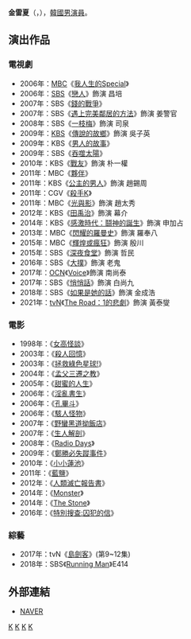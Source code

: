 {{BLP unsourced|time=2021-02-19T07:54:17+00:00}}
{{藝人
|姓名 = 金雷夏
|類型 = 男演員
|圖片 = Kim Roi-ha at BIFF 2013.jpg
|圖片尺寸 = 200px
|圖片簡介 = 
|本名 = 
|外文名 = 김뢰하
|外文 = ko
|羅馬拼音 =  Kim Roe Ha
|英文名 =
|暱稱 =
|其他藝名 = 
|國籍 = {{KOR}}
|出生日期 = {{birth_date_and_age|1965|11|15}}
|出生地點 = {{KOR}}
|宗教信仰 = 
|語言 = [[韓語|韓語]]
|職業 = [[演員|演員]]
|教育程度 = [[檀國大學|檀國大學]]
|配偶  =
|出道作 = 
|出道日期 = 1994年
|代表作 = 
|活躍年代 =
|唱片公司 = 
|經紀公司 = Fe Entertainment
|相關團體 = 
|網站 = 
}}

'''金雷夏'''（{{lang-ko|'''김뢰하'''}}，{{bd|1965年|11月15日}}），[[韓國|韓國]][[男演員|男演員]]。

== 演出作品 ==
=== 電視劇 ===
*2006年：[[文化廣播_(韓國)|MBC]]《[[我人生的Special|我人生的Special]]》
*2006年：[[SBS_(韓國)|SBS]]《[[戀人_(2006年電視劇)|戀人]]》飾演 昌培
*2007年：SBS《[[錢的戰爭|錢的戰爭]]》
*2007年：SBS《[[遇上完美鄰居的方法|遇上完美鄰居的方法]]》飾演 姜警官
*2008年：SBS《[[一枝梅|一枝梅]]》飾演 司泉
*2009年：[[韓國放送公社|KBS]]《[[傳說的故鄉|傳說的故鄉]]》飾演 吳子英
*2009年：KBS《[[男人的故事|男人的故事]]》
*2009年：SBS《[[吞噬太陽|吞噬太陽]]》
*2010年：KBS《[[戰友_(電視劇)|戰友]]》飾演 朴一權
*2011年：MBC《[[夥伴_(韓國電視劇)|夥伴]]》
*2011年：KBS《[[公主的男人|公主的男人]]》飾演 趙錫周
*2011年：CGV《[[殺手K|殺手K]]》
*2011年：MBC《[[光與影|光與影]]》飾演 趙太秀
*2012年：KBS《[[田禹治_(電視劇)|田禹治]]》飾演 幕介
*2014年：KBS《[[感激時代：鬪神的誕生|感激時代：鬪神的誕生]]》飾演 申加占
*2013年：MBC《[[閃耀的羅曼史|閃耀的羅曼史]]》飾演 羅奉八
*2015年：MBC《[[輝煌或瘋狂|輝煌或瘋狂]]》飾演 殷川
*2015年：SBS《[[深夜食堂_(韓國電視劇)|深夜食堂]]》飾演 哲民
*2016年：SBS《[[大撲|大撲]]》飾演 老鬼
*2017年：[[OCN_(頻道)|OCN]]《[[Voice_(韓國電視劇)|Voice]]》飾演 南尚泰
*2017年：SBS《[[悄悄話_(電視劇)|悄悄話]]》飾演 白尚九
*2018年：SBS《[[如果是她的話|如果是她的話]]》飾演 金成浩
*2021年：[[TVN|tvN]]《[[The_Road：1的悲劇|The Road：1的悲劇]]》飾演 黃泰燮

=== 電影 ===
*1998年：《[[女高怪談|女高怪談]]》
*2003年：《[[殺人回憶|殺人回憶]]》
*2003年：《[[拯救綠色星球!|拯救綠色星球!]]》
*2004年：《[[孟父三遷之教|孟父三遷之教]]》
*2005年：《[[甜蜜的人生|甜蜜的人生]]》
*2006年：《[[淫亂書生|淫亂書生]]》
*2006年：《[[孔畢斗|孔畢斗]]》
*2006年：《[[駭人怪物|駭人怪物]]》
*2007年：《[[野蠻黑道拗飯店|野蠻黑道拗飯店]]》
*2007年：《[[生人解剖|生人解剖]]》
*2008年：《[[Radio_Days|Radio Days]]》
*2009年：《[[鄭勝必失蹤事件|鄭勝必失蹤事件]]》
*2010年：《[[小小蓮池|小小蓮池]]》
*2011年：《[[藍鹽|藍鹽]]》
*2012年：《[[人類滅亡報告書|人類滅亡報告書]]》
*2014年：《[[Monster_(電影)|Monster]]》
*2014年：《[[The_Stone|The Stone]]》
*2016年：《[[特別搜查:囚犯的信|特別搜查:囚犯的信]]》


=== 綜藝 ===
*2017年：tvN《[[島劍客|島劍客]]》(第9~12集)
*2018年：SBS《[[Running_Man|Running Man]]》E414

== 外部連結 ==
*[http://people.search.naver.com/search.naver?where=nexearch&sm=tab_ppn&query=%EA%B9%80%EB%A2%B0%ED%95%98&os=104912&ie=utf8&key=PeopleService NAVER] {{Wayback|url=http://people.search.naver.com/search.naver?where=nexearch&sm=tab_ppn&query=%EA%B9%80%EB%A2%B0%ED%95%98&os=104912&ie=utf8&key=PeopleService |date=20160304135324 }}{{ko}}

{{金銀淑作品}}
[[Category:韓國電視演員|K]]
[[Category:韓國電影演員|K]]
[[Category:檀國大學校友|K]]
[[Category:金姓|K]]